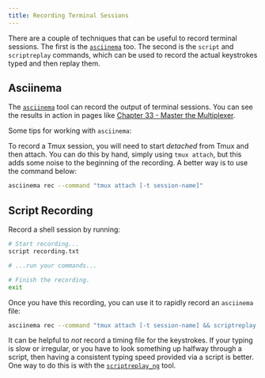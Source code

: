 ```yaml
---
title: Recording Terminal Sessions
---
```


There are a couple of techniques that can be useful to record terminal sessions. The first is the [`asciinema`](https://asciinema.org) too. The second is the `script` and `scriptreplay` commands, which can be used to record the actual keystrokes typed and then replay them.

## Asciinema

The [`asciinema`](https://asciinema.org) tool can record the output of terminal sessions. You can see the results in action in pages like [Chapter 33 - Master the Multiplexer](../06-advanced-techniques/33-master-the-multiplexer/index.md).

Some tips for working with `asciinema`:

To record a Tmux session, you will need to start _detached_ from Tmux and then attach. You can do this by hand, simply using `tmux attach`, but this adds some noise to the beginning of the recording. A better way is to use the command below:

```bash
asciinema rec --command "tmux attach [-t session-name]"
```

## Script Recording

Record a shell session by running:

```bash
# Start recording...
script recording.txt

# ...run your commands...

# Finish the recording.
exit
```

Once you have this recording, you can use it to rapidly record an `asciinema` file:

```bash
asciinema rec --command "tmux attach [-t session-name] && scriptreplay recording.txt"
```

It can be helpful to _not_ record a timing file for the keystrokes. If your typing is slow or irregular, or you have to look something up halfway through a script, then having a consistent typing speed provided via a script is better. One way to do this is with the [`scriptreplay_ng`](https://github.com/scoopex/scriptreplay_ng) tool.
